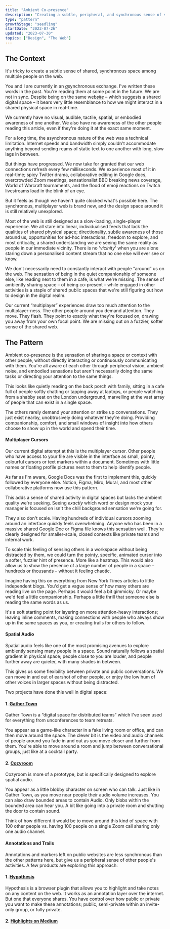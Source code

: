 ```yaml
---
title: "Ambient Co-presence"
description: "Creating a subtle, peripheral, and synchronous sense of shared space and context on the web"
type: "pattern"
growthStage: "seedling"
startDate: "2023-07-26"
updated: "2023-07-30"
topics: ["Design", "The Web"]
---
```


<h2 className="micro">The Context</h2>

It's tricky to create a subtle sense of shared, synchronous space among multiple people on the web.

You and I are currently in an <u><i>a</i></u>synchronous exchange. I've written these words in the past. You're reading them at some point in the future. We are not in sync. Despite being on the same web<u><i>site</i></u> – which suggests a shared digital space – it bears very little resemblance to how we might interact in a shared physical space in real-time.

We currently have no visual, audible, tactile, spatial, or embodied awareness of one another. We also have no awareness of the other people reading this article, even if they're doing it at the exact same moment.

For a long time, the asynchronous nature of the web was a technical limitation. Internet speeds and bandwidth simply couldn't accommodate anything beyond sending reams of static text to one another with long, slow lags in between.

But things have progressed. We now take for granted that our web connections refresh every few milliseconds. We experience most of it in real-time; spicy Twitter drama, collaborative editing in Google docs, overcrowded Zoom meetings, sensationalist BBC breaking news coverage, World of Warcraft tournaments, and the flood of emoji reactions on Twitch livestreams load in the blink of an eye.

But it feels as though we haven't quite clocked what's possible here. The synchronous, multiplayer web is brand new, and the design space around it is still relatively unexplored.

Most of the web is still designed as a slow-loading, single-player experience. We all stare into linear, individualised feeds that lack the qualities of shared physical space; directionality, subtle awareness of those around us, opportunities for ad-hoc interactions, freedom to explore, and most critically, a shared understanding we are seeing the same reality as people in our immediate vicinity. There is no '_vicinity_' when you are alone staring down a personalised content stream that no one else will ever see or know. 

We don't necessarily need to constantly interact with people “around” us on the web. The sensation of being in the quiet companionship of someone else, like reading next to them in a cafe, is what we're missing. The sense of ambiently sharing space – of being co-present – while engaged in other activities is a staple of shared public spaces that we're still figuring out how to design in the digital realm.

Our current “multiplayer” experiences draw too much attention to the multiplayer-ness. The other people around you demand attention. They move. They flash. They point to exactly what they're focused on, drawing you away from your own focal point. We are missing out on a fuzzier, softer sense of the shared web.

<Spacer size="small"/>

<h2 className="micro">The Pattern</h2>

Ambient co-presence is the sensation of sharing a space or context with other people, without directly interacting or continuously communicating with them. You're all aware of each other through peripheral vision, ambient noise, and embodied sensations but aren't necessarily doing the same tasks or directing your attention to the same things.

This looks like quietly reading on the back porch with family, sitting in a cafe full of people softly chatting or tapping away at laptops, or people watching from a shabby seat on the London underground, marvelling at the vast array of people that can exist in a single space.

The others rarely demand your attention or strike up conversations. They just exist nearby, unobtrusively doing whatever they're doing. Providing companionship, comfort, and small windows of insight into how others choose to show up in the world and spend their time.

#### Multiplayer Cursors

Our current digital attempt at this is the multiplayer cursor. Other people who have access to your file are visible in the interface as small, pointy, colourful cursors or text markers within a document. Sometimes with little names or floating profile pictures next to them to help identify people.


As far as I'm aware, Google Docs was the first to implement this, quickly followed by everyone else. Notion, Figma, Miro, Mural, and most other collaborative platforms now use this pattern.

<BasicImage src="" alt="Multiplayer cursors in Google Docs" />

<BasicImage src="" alt="Multiplayer cursors in Notion" />

<BasicImage src="" alt="Multiplayer cursors in Figma" />

This adds a sense of shared activity in digital spaces but lacks the ambient quality we're seeking. Seeing _exactly_ which word or design mock your manager is focused on isn't the chill background sensation we're going for.

They also don't scale. Having hundreds of individual cursors zooming around an interface quickly feels overwhelming. Anyone who has been in a massive shared Google Doc or Figma file knows this sensation well. They're clearly designed for smaller-scale, closed contexts like private teams and internal work. 

To scale this feeling of sensing others in a workspace without being distracted by them, we could turn the pointy, specific, animated cursor into a softer, fuzzier hint of presence. More like a heatmap. This would also allow us to show the presence of a large number of people in a space – hundreds or thousands – without it feeling chaotic.

<BasicImage src="" alt="Heatmap of subtle presence indicators" />

Imagine having this on everything from New York Times articles to little independent blogs. You'd get a vague sense of how many others are reading live on the page. Perhaps it would feel a bit gimmicky. Or maybe we'd feel a little companionship. Perhaps a little thrill that someone else is reading the same words as us.

It's a soft starting point for layering on more attention-heavy interactions; leaving inline comments, making connections with people who always show up in the same spaces as you, or creating trails for others to follow.

#### Spatial Audio

Spatial audio feels like one of the most promising avenues to explore ambiently sensing many people in a space. Sound naturally follows a spatial gradient in physical space; people close to you are louder, and people further away are quieter, with many shades in between.

This gives us some flexibility between private and public conversations. We can move in and out of earshot of other people, or enjoy the low hum of other voices in larger spaces without being distracted.

Two projects have done this well in digital space:

#### 1. [Gather Town](https://www.gather.town/)

Gather Town is a “digital space for distributed teams” which I've seen used for everything from unconferences to team retreats.

You appear as a game-like character in a fake living room or office, and can then move around the space. The clever bit is the video and audio channels of people around you fade in and out as you move closer and further from them. You're able to move around a room and jump between conversational groups, just like at a cocktail party.

<BasicImage src="" alt="Gather town spatial audio and video" />

#### 2. [Cozyroom](https://cozyroom.xyz/)

Cozyroom is more of a prototype, but is specifically designed to explore spatial audio.

You appear as a little blobby character on screen who can talk. Just like in Gather Town, as you move near people their audio volume increases. You can also draw bounded areas to contain Audio. Only blobs within the bounded area can hear you. A bit like going into a private room and shutting the door to contain sound.

<BasicImage src="" alt="Cozyroom spatial audio" />

Think of how different it would be to move around this kind of space with 100 other people vs. having 100 people on a single Zoom call sharing only one audio channel.

#### Annotations and Trails

Annotations and markers left on public websites are less synchronous than the other patterns here, but give us a peripheral sense of other people's activities. A few products are exploring this approach:

#### 1. [Hypothesis](https://web.hypothes.is)

Hypothesis is a browser plugin that allows you to highlight and take notes on any content on the web. It works as an annotation layer over the internet. But one that everyone shares. You have control over how public or private you want to make these annotations; public, semi-private within an invite-only group, or fully private. 

#### 2. [Highlights on Medium](https://blog.medium.com/introducing-highlights-a4df69e8ed43)




<References>
  <ReferencesLink
    title="Designing multiplayer apps with patterns from architecture"
    href="https://interconnected.org/home/2022/01/21/social_gradient"
    author="Matt Webb"
  />
  
</References>
